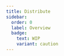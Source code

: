 ```yaml
---
title: Distribute
sidebar:
  order: 0
  label: Overview
  badge:
    text: WIP
    variant: caution
---
```



<CardGrid>
  <LinkCard
    title="AUR"
    href="/distribute/aur"
    description="Distribution using the Arch User Repository"
  />
  <LinkCard
    title="Flathub"
    href="/distribute/flatpak/"
    description="Distribute as a flatpak"
  />
    <LinkCard
      title="RPM"
      href="/distribute/rpm"
      description="Distribute as an RPM package"
    />
</CardGrid>


<Stub />
